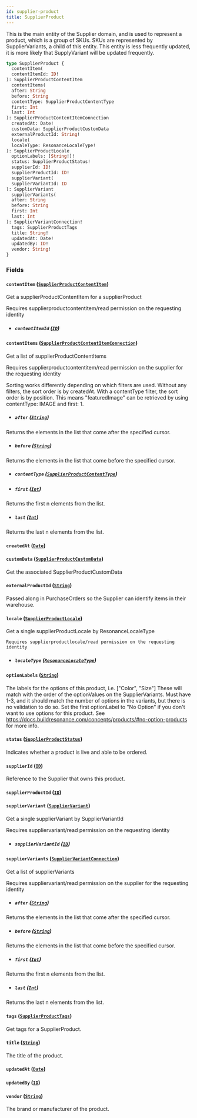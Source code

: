 ```yaml
---
id: supplier-product
title: SupplierProduct
---
```



This is the main entity of the Supplier domain, and is used to represent a product, which is a group of SKUs.
SKUs are represented by SupplierVariants, a child of this entity.
This entity is less frequently updated, it is more likely that SupplyVariant will be updated frequently.


```graphql
type SupplierProduct {
  contentItem(
  contentItemId: ID!
): SupplierProductContentItem
  contentItems(
  after: String
  before: String
  contentType: SupplierProductContentType
  first: Int
  last: Int
): SupplierProductContentItemConnection
  createdAt: Date!
  customData: SupplierProductCustomData
  externalProductId: String!
  locale(
  localeType: ResonanceLocaleType!
): SupplierProductLocale
  optionLabels: [String!]!
  status: SupplierProductStatus!
  supplierId: ID!
  supplierProductId: ID!
  supplierVariant(
  supplierVariantId: ID
): SupplierVariant
  supplierVariants(
  after: String
  before: String
  first: Int
  last: Int
): SupplierVariantConnection!
  tags: SupplierProductTags
  title: String!
  updatedAt: Date!
  updatedBy: ID!
  vendor: String!
}
```


### Fields

#### `contentItem` ([`SupplierProductContentItem`](/developers/supplier-apis/supply-api/graphql/reference/objects/supplier-product-content-item))

Get a supplierProductContentItem for a supplierProduct

Requires supplierproductcontentitem/read permission on the requesting identity
- ##### `contentItemId` ([`ID`](/developers/supplier-apis/supply-api/graphql/reference/scalars/id))




#### `contentItems` ([`SupplierProductContentItemConnection`](/developers/supplier-apis/supply-api/graphql/reference/objects/supplier-product-content-item-connection))

Get a list of supplierProductContentItems

Requires supplierproductcontentitem/read permission on the supplier for the requesting identity

Sorting works differently depending on which filters are used.
Without any filters, the sort order is by createdAt.
With a contentType filter, the sort order is by position.
This means "featuredImage" can be retrieved by using contentType: IMAGE and first: 1.
- ##### `after` ([`String`](/developers/supplier-apis/supply-api/graphql/reference/scalars/string))

Returns the elements in the list that come after the specified cursor.


- ##### `before` ([`String`](/developers/supplier-apis/supply-api/graphql/reference/scalars/string))

Returns the elements in the list that come before the specified cursor.


- ##### `contentType` ([`SupplierProductContentType`](/developers/supplier-apis/supply-api/graphql/reference/enums/supplier-product-content-type))




- ##### `first` ([`Int`](/developers/supplier-apis/supply-api/graphql/reference/scalars/int))

Returns the first n elements from the list.


- ##### `last` ([`Int`](/developers/supplier-apis/supply-api/graphql/reference/scalars/int))

Returns the last n elements from the list.


#### `createdAt` ([`Date`](/developers/supplier-apis/supply-api/graphql/reference/scalars/date))




#### `customData` ([`SupplierProductCustomData`](/developers/supplier-apis/supply-api/graphql/reference/objects/supplier-product-custom-data))

Get the associated SupplierProductCustomData


#### `externalProductId` ([`String`](/developers/supplier-apis/supply-api/graphql/reference/scalars/string))

Passed along in PurchaseOrders so the Supplier can identify items in their warehouse.


#### `locale` ([`SupplierProductLocale`](/developers/supplier-apis/supply-api/graphql/reference/objects/supplier-product-locale))

Get a single supplierProductLocale by ResonanceLocaleType

    Requires supplierproductlocale/read permission on the requesting identity
- ##### `localeType` ([`ResonanceLocaleType`](/developers/supplier-apis/supply-api/graphql/reference/enums/resonance-locale-type))




#### `optionLabels` ([`String`](/developers/supplier-apis/supply-api/graphql/reference/scalars/string))

The labels for the options of this product, i.e. ["Color", "Size"]
These will match with the order of the optionValues on the SupplierVariants.
Must have 1-3, and it should match the number of options in the variants, but there is no validation to do so.
Set the first optionLabel to "No Option" if you don't want to use options for this product.
See https://docs.buildresonance.com/concepts/products/#no-option-products for more info.


#### `status` ([`SupplierProductStatus`](/developers/supplier-apis/supply-api/graphql/reference/enums/supplier-product-status))

Indicates whether a product is live and able to be ordered.


#### `supplierId` ([`ID`](/developers/supplier-apis/supply-api/graphql/reference/scalars/id))

Reference to the Supplier that owns this product.


#### `supplierProductId` ([`ID`](/developers/supplier-apis/supply-api/graphql/reference/scalars/id))




#### `supplierVariant` ([`SupplierVariant`](/developers/supplier-apis/supply-api/graphql/reference/objects/supplier-variant))

Get a single supplierVariant by SupplierVariantId

Requires suppliervariant/read permission on the requesting identity
- ##### `supplierVariantId` ([`ID`](/developers/supplier-apis/supply-api/graphql/reference/scalars/id))




#### `supplierVariants` ([`SupplierVariantConnection`](/developers/supplier-apis/supply-api/graphql/reference/objects/supplier-variant-connection))

Get a list of supplierVariants

Requires suppliervariant/read permission on the supplier for the requesting identity
- ##### `after` ([`String`](/developers/supplier-apis/supply-api/graphql/reference/scalars/string))

Returns the elements in the list that come after the specified cursor.


- ##### `before` ([`String`](/developers/supplier-apis/supply-api/graphql/reference/scalars/string))

Returns the elements in the list that come before the specified cursor.


- ##### `first` ([`Int`](/developers/supplier-apis/supply-api/graphql/reference/scalars/int))

Returns the first n elements from the list.


- ##### `last` ([`Int`](/developers/supplier-apis/supply-api/graphql/reference/scalars/int))

Returns the last n elements from the list.


#### `tags` ([`SupplierProductTags`](/developers/supplier-apis/supply-api/graphql/reference/objects/supplier-product-tags))

Get tags for a SupplierProduct.


#### `title` ([`String`](/developers/supplier-apis/supply-api/graphql/reference/scalars/string))

The title of the product.


#### `updatedAt` ([`Date`](/developers/supplier-apis/supply-api/graphql/reference/scalars/date))




#### `updatedBy` ([`ID`](/developers/supplier-apis/supply-api/graphql/reference/scalars/id))




#### `vendor` ([`String`](/developers/supplier-apis/supply-api/graphql/reference/scalars/string))

The brand or manufacturer of the product.




